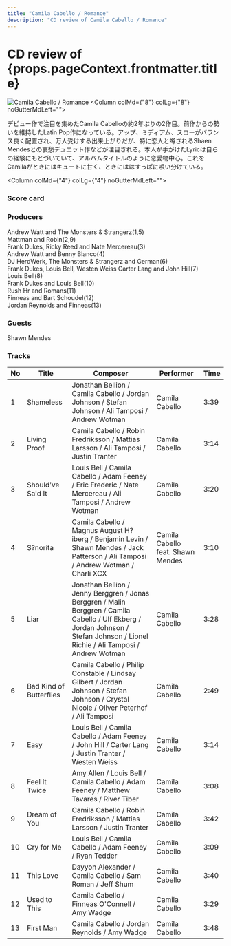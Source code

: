 ```yaml
---
title: "Camila Cabello / Romance"
description: "CD review of Camila Cabello / Romance"
---
```



<h1>CD review of <br/>{props.pageContext.frontmatter.title}</h1>

<Row  className="image-card-group">
	<Column colMd={"4"} colLg={"4"} noGutterMdLeft="">
       <ImageCard>

![Camila Cabello / Romance](../../images/cd/camilacabello2L.jpg) 
</ImageCard>
	</Column>
	<Column colMd={"8"} colLg={"8"} noGutterMdLeft="">
	<p>
	デビュー作で注目を集めたCamila Cabelloの約2年ぶりの2作目。前作からの勢いを維持したLatin Pop作になっている。アップ、ミディアム、スローがバランス良く配置され、万人受けする出来上がりだが、特に恋人と噂されるShaen Mendesとの哀愁デュエット作などが注目される。本人が手がけたLyricは自らの経験にもとづいていて、アルバムタイトルのように恋愛物中心。これをCamilaがときにはキュートに甘く、ときにははすっぱに唄い分けている。
	</p>
	</Column>
</Row>
<Row >
	<Column colMd={"4"} colLg={"4"} noGutterMdLeft="">
<div>
    <h3>Score card</h3>
	<SliderJS1 value="5" />
    <SliderJS2 value="2" />
	<SliderJS3 value="1" />
    <SliderJS4 value="8" />
</div>
</Column>
<Column colMd={"8"} colLg={"8"} noGutterMdLeft="">
<div>
<h3>Producers</h3>
<p>Andrew Watt and The Monsters &amp; Strangerz(1,5)
<br/>Mattman and Robin(2,9)
<br/>Frank Dukes, Ricky Reed and Nate Mercereau(3)
<br/>Andrew Watt and Benny Blanco(4)
<br/>DJ HerdWerk, The Monsters &amp; Strangerz and German(6)
<br/>Frank Dukes, Louis Bell, Westen Weiss Carter Lang and John Hill(7)
<br/>Louis Bell(8)
<br/>Frank Dukes and Louis Bell(10)
<br/>Rush Hr and Romans(11)
<br/>Finneas and Bart Schoudel(12)
<br/>Jordan Reynolds and Finneas(13)</p>
<h3>Guests</h3>
<p>Shawn Mendes
</p>
</div>
</Column>
</Row>

<h3>Tracks</h3>

|No	|	Title	              |	Composer	                                                                                                                                                                      |	Performer	                      |	Time |
| -	| ----------------------- |	--------------------------------------------------------------------------------------------------------------------------------------------------------------------------------- |	--------------------------------- |	---- | 
|1	| Shameless	              |	Jonathan Bellion / Camila Cabello / Jordan Johnson / Stefan Johnson / Ali Tamposi / Andrew Wotman                                                                                 |	Camila Cabello	                  |	3:39 |
|2	| Living Proof	          |	Camila Cabello / Robin Fredriksson / Mattias Larsson / Ali Tamposi / Justin Tranter	                                                                                              |	Camila Cabello	                  |	3:14 |
|3	| Should've Said It	      |	Louis Bell / Camila Cabello / Adam Feeney / Eric Frederic / Nate Mercereau / Ali Tamposi / Andrew Wotman                                                                          |	Camila Cabello	                  |	3:20 |
|4	| S?norita	              |	Camila Cabello / Magnus August H?iberg / Benjamin Levin / Shawn Mendes / Jack Patterson / Ali Tamposi / Andrew Wotman / Charli XCX                                                |	Camila Cabello feat. Shawn Mendes |	3:10 |
|5	| Liar	                  |	Jonathan Bellion / Jenny Berggren / Jonas Berggren / Malin Berggren / Camila Cabello / Ulf Ekberg / Jordan Johnson / Stefan Johnson / Lionel Richie / Ali Tamposi / Andrew Wotman |	Camila Cabello	                  |	3:28 |
|6	| Bad Kind of Butterflies |	Camila Cabello / Philip Constable / Lindsay Gilbert / Jordan Johnson / Stefan Johnson / Crystal Nicole / Oliver Peterhof / Ali Tamposi	                                          |	Camila Cabello	                  |	2:49 |
|7	| Easy	                  |	Louis Bell / Camila Cabello / Adam Feeney / John Hill / Carter Lang / Justin Tranter / Westen Weiss	                                                                              |	Camila Cabello	                  |	3:14 |
|8	| Feel It Twice	          |	Amy Allen / Louis Bell / Camila Cabello / Adam Feeney / Matthew Tavares / River Tiber	                                                                                          |	Camila Cabello	                  |	3:08 |
|9	| Dream of You	          |	Camila Cabello / Robin Fredriksson / Mattias Larsson / Justin Tranter	                                                                                                          |	Camila Cabello	                  |	3:42 |
|10	| Cry for Me	          |	Louis Bell / Camila Cabello / Adam Feeney / Ryan Tedder	                                                                                                                          |	Camila Cabello	                  |	3:09 |
|11	| This Love	              |	Dayyon Alexander / Camila Cabello / Sam Roman / Jeff Shum	                                                                                                                      |	Camila Cabello	                  |	3:40 |
|12	| Used to This	          |	Camila Cabello / Finneas O'Connell / Amy Wadge	                                                                                                                                  |	Camila Cabello                    |	3:29 |
|13	| First Man	              |	Camila Cabello / Jordan Reynolds / Amy Wadge	                                                                                                                                  | Camila Cabello	                  |	3:48 |  
